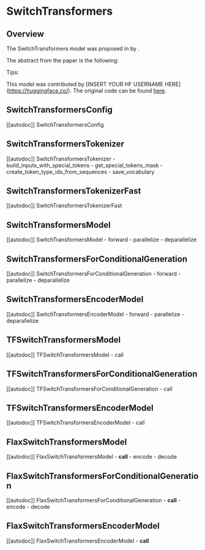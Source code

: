 <!--Copyright 2022 The HuggingFace Team. All rights reserved.

Licensed under the Apache License, Version 2.0 (the "License"); you may not use this file except in compliance with
the License. You may obtain a copy of the License at

http://www.apache.org/licenses/LICENSE-2.0

Unless required by applicable law or agreed to in writing, software distributed under the License is distributed on
an "AS IS" BASIS, WITHOUT WARRANTIES OR CONDITIONS OF ANY KIND, either express or implied. See the License for the
specific language governing permissions and limitations under the License.
-->

# SwitchTransformers

## Overview

The SwitchTransformers model was proposed in [<INSERT PAPER NAME HERE>](<INSERT PAPER LINK HERE>) by <INSERT AUTHORS HERE>.
<INSERT SHORT SUMMARY HERE>

The abstract from the paper is the following:

*<INSERT PAPER ABSTRACT HERE>*

Tips:

<INSERT TIPS ABOUT MODEL HERE>

This model was contributed by [INSERT YOUR HF USERNAME HERE](https://huggingface.co/<INSERT YOUR HF USERNAME HERE>).
The original code can be found [here](<INSERT LINK TO GITHUB REPO HERE>).


## SwitchTransformersConfig

[[autodoc]] SwitchTransformersConfig

## SwitchTransformersTokenizer

[[autodoc]] SwitchTransformersTokenizer
    - build_inputs_with_special_tokens
    - get_special_tokens_mask
    - create_token_type_ids_from_sequences
    - save_vocabulary

## SwitchTransformersTokenizerFast

[[autodoc]] SwitchTransformersTokenizerFast

## SwitchTransformersModel

[[autodoc]] SwitchTransformersModel
    - forward
    - parallelize
    - deparallelize

## SwitchTransformersForConditionalGeneration

[[autodoc]] SwitchTransformersForConditionalGeneration
    - forward
    - parallelize
    - deparallelize

## SwitchTransformersEncoderModel

[[autodoc]] SwitchTransformersEncoderModel
    - forward
    - parallelize
    - deparallelize

## TFSwitchTransformersModel

[[autodoc]] TFSwitchTransformersModel
    - call

## TFSwitchTransformersForConditionalGeneration

[[autodoc]] TFSwitchTransformersForConditionalGeneration
    - call

## TFSwitchTransformersEncoderModel

[[autodoc]] TFSwitchTransformersEncoderModel
    - call

## FlaxSwitchTransformersModel

[[autodoc]] FlaxSwitchTransformersModel
    - __call__
    - encode
    - decode

## FlaxSwitchTransformersForConditionalGeneration

[[autodoc]] FlaxSwitchTransformersForConditionalGeneration
    - __call__
    - encode
    - decode

## FlaxSwitchTransformersEncoderModel

[[autodoc]] FlaxSwitchTransformersEncoderModel
    - __call__
